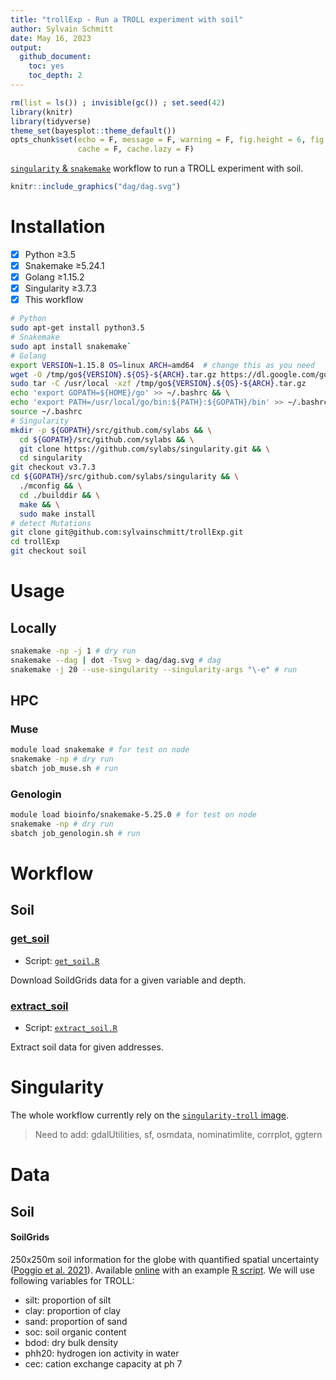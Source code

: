 ```yaml
---
title: "trollExp - Run a TROLL experiment with soil"
author: Sylvain Schmitt
date: May 16, 2023
output:
  github_document: 
    toc: yes
    toc_depth: 2
---
```


```r
rm(list = ls()) ; invisible(gc()) ; set.seed(42)
library(knitr)
library(tidyverse)
theme_set(bayesplot::theme_default())
opts_chunk$set(echo = F, message = F, warning = F, fig.height = 6, fig.width = 8,
               cache = F, cache.lazy = F)
```

[`singularity` & `snakemake`](https://github.com/sylvainschmitt/snakemake_singularity) workflow to run a TROLL experiment with soil.

```r
knitr::include_graphics("dag/dag.svg")
```

# Installation

- [x] Python ≥3.5
- [x] Snakemake ≥5.24.1
- [x] Golang ≥1.15.2
- [x] Singularity ≥3.7.3
- [x] This workflow

```bash
# Python
sudo apt-get install python3.5
# Snakemake
sudo apt install snakemake`
# Golang
export VERSION=1.15.8 OS=linux ARCH=amd64  # change this as you need
wget -O /tmp/go${VERSION}.${OS}-${ARCH}.tar.gz https://dl.google.com/go/go${VERSION}.${OS}-${ARCH}.tar.gz && \
sudo tar -C /usr/local -xzf /tmp/go${VERSION}.${OS}-${ARCH}.tar.gz
echo 'export GOPATH=${HOME}/go' >> ~/.bashrc && \
echo 'export PATH=/usr/local/go/bin:${PATH}:${GOPATH}/bin' >> ~/.bashrc && \
source ~/.bashrc
# Singularity
mkdir -p ${GOPATH}/src/github.com/sylabs && \
  cd ${GOPATH}/src/github.com/sylabs && \
  git clone https://github.com/sylabs/singularity.git && \
  cd singularity
git checkout v3.7.3
cd ${GOPATH}/src/github.com/sylabs/singularity && \
  ./mconfig && \
  cd ./builddir && \
  make && \
  sudo make install
# detect Mutations
git clone git@github.com:sylvainschmitt/trollExp.git
cd trollExp
git checkout soil
```

# Usage

## Locally

```bash
snakemake -np -j 1 # dry run
snakemake --dag | dot -Tsvg > dag/dag.svg # dag
snakemake -j 20 --use-singularity --singularity-args "\-e" # run
```

## HPC

### Muse

```bash
module load snakemake # for test on node
snakemake -np # dry run
sbatch job_muse.sh # run
```

### Genologin

```bash
module load bioinfo/snakemake-5.25.0 # for test on node
snakemake -np # dry run
sbatch job_genologin.sh # run
```

# Workflow

## Soil

### [get_soil](https://github.com/sylvainschmitt/trollExp/blob/soil/rules/get_soil.smk)

* Script: [`get_soil.R`](https://github.com/sylvainschmitt/trollExp/blob/soil/scripts/get_soilx.R)

Download SoildGrids data for a given variable and depth.

### [extract_soil](https://github.com/sylvainschmitt/trollExp/blob/soil/rules/extract_soil.smk)

* Script: [`extract_soil.R`](https://github.com/sylvainschmitt/trollExp/blob/soil/scripts/extract_soil.R)

Extract soil data for given addresses.

<!-- ## Run TROLL -->

<!-- ### [troll_warm](https://github.com/sylvainschmitt/trollExp/blob/soil/rules/troll_warm.smk) -->

<!-- * Script: [`troll_warm.R`](https://github.com/sylvainschmitt/trollExp/blob/soil/scripts/troll_warm.R) -->

<!-- Run a TROLL warm up simulation before an experiments (e.g. creation of a 600-years old mature forest). -->

<!-- ### [troll_exp](https://github.com/sylvainschmitt/trollExp/blob/soil/rules/troll_exp.smk) -->

<!-- * Script: [`troll_exp.R`](https://github.com/sylvainschmitt/trollExp/blob/soil/scripts/troll_exp.R) -->

<!-- Run a TROLL simulation for an experiments. -->

# Singularity

The whole workflow currently rely on the [`singularity-troll` image](https://github.com/sylvainschmitt/singularity-troll).

> Need to add: gdalUtilities, sf, osmdata, nominatimlite, corrplot, ggtern

# Data

## Soil

#### **SoilGrids**

250x250m soil information for the globe with quantified spatial uncertainty ([Poggio et al. 2021](https://soil.copernicus.org/articles/7/217/2021/)).
Available [online](https://files.isric.org/soilgrids/latest/data/) with an example [R script](https://git.wur.nl/isric/soilgrids/soilgrids.notebooks/-/blob/master/markdown/webdav_from_R.md).
We will use following variables for TROLL:

* silt: proportion of silt
* clay: proportion of clay
* sand: proportion of sand
* soc: soil organic content
* bdod: dry bulk density
* phh20: hydrogen ion activity in water  
* cec: cation exchange capacity at ph 7
